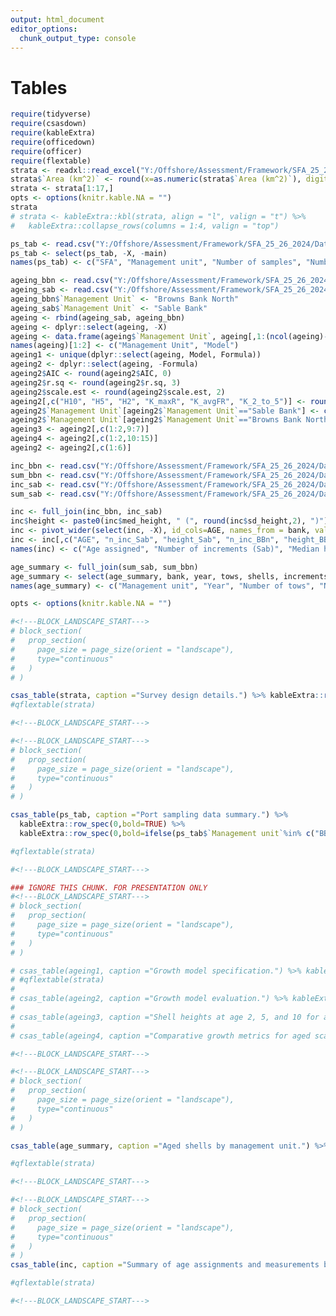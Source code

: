 ```yaml
---
output: html_document
editor_options: 
  chunk_output_type: console
---
```

\clearpage

# Tables {-}

```r
require(tidyverse)
require(csasdown)
require(kableExtra)
require(officedown)
require(officer)
require(flextable)
strata <- readxl::read_excel("Y:/Offshore/Assessment/Framework/SFA_25_26_2024/DataInputs/survey_design.xlsx")
strata$`Area (km^2)` <- round(x=as.numeric(strata$`Area (km^2)`), digits=2)
strata <- strata[1:17,]
opts <- options(knitr.kable.NA = "")
strata
# strata <- kableExtra::kbl(strata, align = "l", valign = "t") %>%
#   kableExtra::collapse_rows(columns = 1:4, valign = "top")

ps_tab <- read.csv("Y:/Offshore/Assessment/Framework/SFA_25_26_2024/DataInputs/Port_sampling/ps_tab.csv")
ps_tab <- select(ps_tab, -X, -main)
names(ps_tab) <- c("SFA", "Management unit", "Number of samples", "Number of years with PS data", "Most recent year with PS data", "Number of months with PS data", "Long term median (mc)", "Standard deviation (mc)", "Minimum (mc)", "Maximum (mc)")

ageing_bbn <- read.csv("Y:/Offshore/Assessment/Framework/SFA_25_26_2024/DataInputs/Ageing/BBn/summary_stats.csv")
ageing_sab <- read.csv("Y:/Offshore/Assessment/Framework/SFA_25_26_2024/DataInputs/Ageing/Sab/summary_stats.csv")
ageing_bbn$`Management Unit` <- "Browns Bank North"
ageing_sab$`Management Unit` <- "Sable Bank"
ageing <- rbind(ageing_sab, ageing_bbn)
ageing <- dplyr::select(ageing, -X)
ageing <- data.frame(ageing$`Management Unit`, ageing[,1:(ncol(ageing)-1)])
names(ageing)[1:2] <- c("Management Unit", "Model")
ageing1 <- unique(dplyr::select(ageing, Model, Formula))
ageing2 <- dplyr::select(ageing, -Formula)
ageing2$AIC <- round(ageing2$AIC, 0)
ageing2$r.sq <- round(ageing2$r.sq, 3)
ageing2$scale.est <- round(ageing2$scale.est, 2)
ageing2[,c("H10", "H5", "H2", "K_maxR", "K_avgFR", "K_2_to_5")] <- round(ageing2[,c("H10", "H5", "H2", "K_maxR", "K_avgFR", "K_2_to_5")], 1)
ageing2$`Management Unit`[ageing2$`Management Unit`=="Sable Bank"] <- c("Sable Bank", NA, NA)
ageing2$`Management Unit`[ageing2$`Management Unit`=="Browns Bank North" & !is.na(ageing2$`Management Unit`)] <- c("Browns Bank North", NA, NA)
ageing3 <- ageing2[,c(1:2,9:7)]
ageing4 <- ageing2[,c(1:2,10:15)]
ageing2 <- ageing2[,c(1:6)]

inc_bbn <- read.csv("Y:/Offshore/Assessment/Framework/SFA_25_26_2024/DataInputs/Ageing/increments_bbn.csv")
sum_bbn <- read.csv("Y:/Offshore/Assessment/Framework/SFA_25_26_2024/DataInputs/Ageing/age_summary_bbn.csv")
inc_sab <- read.csv("Y:/Offshore/Assessment/Framework/SFA_25_26_2024/DataInputs/Ageing/increments_sab.csv")
sum_sab <- read.csv("Y:/Offshore/Assessment/Framework/SFA_25_26_2024/DataInputs/Ageing/age_summary_sab.csv")

inc <- full_join(inc_bbn, inc_sab)
inc$height <- paste0(inc$med_height, " (", round(inc$sd_height,2), ")")
inc <- pivot_wider(select(inc, -X), id_cols=AGE, names_from = bank, values_from=c(n_inc, height))
inc <- inc[,c("AGE", "n_inc_Sab", "height_Sab", "n_inc_BBn", "height_BBn")]
names(inc) <- c("Age assigned", "Number of increments (Sab)", "Median height (Sab, SD)",  "Number of increments (BBn)", "Median height (BBn, SD)")

age_summary <- full_join(sum_sab, sum_bbn)
age_summary <- select(age_summary, bank, year, tows, shells, increments, -X, -ager)
names(age_summary) <- c("Management unit", "Year", "Number of tows", "Number of shells", "Number of increments")

opts <- options(knitr.kable.NA = "")

```



```r
#<!---BLOCK_LANDSCAPE_START--->
# block_section(
#   prop_section(
#     page_size = page_size(orient = "landscape"),
#     type="continuous"
#   )
# )

csas_table(strata, caption ="Survey design details.") %>% kableExtra::row_spec(0,bold=TRUE)
#qflextable(strata)

#<!---BLOCK_LANDSCAPE_START--->
```

```r
#<!---BLOCK_LANDSCAPE_START--->
# block_section(
#   prop_section(
#     page_size = page_size(orient = "landscape"),
#     type="continuous"
#   )
# )

csas_table(ps_tab, caption ="Port sampling data summary.") %>% 
  kableExtra::row_spec(0,bold=TRUE) %>% 
  kableExtra::row_spec(0,bold=ifelse(ps_tab$`Management unit`%in% c("BBn", "Sab"), TRUE, FALSE))

#qflextable(strata)

#<!---BLOCK_LANDSCAPE_START--->
```

```r
### IGNORE THIS CHUNK. FOR PRESENTATION ONLY
#<!---BLOCK_LANDSCAPE_START--->
# block_section(
#   prop_section(
#     page_size = page_size(orient = "landscape"),
#     type="continuous"
#   )
# )

# csas_table(ageing1, caption ="Growth model specification.") %>% kableExtra::row_spec(0,bold=TRUE)
# #qflextable(strata)
# 
# csas_table(ageing2, caption ="Growth model evaluation.") %>% kableExtra::row_spec(0,bold=TRUE)
# 
# csas_table(ageing3, caption ="Shell heights at age 2, 5, and 10 for aged scallops, from three models.") %>% kableExtra::row_spec(0,bold=TRUE)
# 
# csas_table(ageing4, caption ="Comparative growth metrics for aged scallops, from three models. A_avgFR is the age of an average fully-recruited scallop, A_maxR is the age of a scallop at maximum recruit size, and A_minR is the age of a scallop at the minimum recruit size. K values represent growth (in mm) in the year prior to reaching average fully-recruited shell height (K_avgFR) and maximum recruit size (K_maxR), and from ages 2 to 5 (K_2-5).") %>% kableExtra::row_spec(0,bold=TRUE)

#<!---BLOCK_LANDSCAPE_START--->
```

```r
#<!---BLOCK_LANDSCAPE_START--->
# block_section(
#   prop_section(
#     page_size = page_size(orient = "landscape"),
#     type="continuous"
#   )
# )

csas_table(age_summary, caption ="Aged shells by management unit.") %>% kableExtra::row_spec(0,bold=TRUE)

#qflextable(strata)

#<!---BLOCK_LANDSCAPE_START--->
```

```r
#<!---BLOCK_LANDSCAPE_START--->
# block_section(
#   prop_section(
#     page_size = page_size(orient = "landscape"),
#     type="continuous"
#   )
# )
csas_table(inc, caption ="Summary of age assignments and measurements by management unit. Increment height is measured in millimetres. Standard deviation in increment height is provided in parentheses.") %>% kableExtra::row_spec(0,bold=TRUE)

#qflextable(strata)

#<!---BLOCK_LANDSCAPE_START--->
```